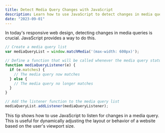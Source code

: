 ```yaml
---
title: Detect Media Query Changes with JavaScript
description: Learn how to use JavaScript to detect changes in media queries, an essential skill for creating responsive web designs.
date: "2023-09-01"
---
```


In today's responsive web design, detecting changes in media queries is crucial. JavaScript provides a way to do this.

```javascript
// Create a media query list
var mediaQueryList = window.matchMedia('(max-width: 600px)');

// Define a function that will be called whenever the media query status changes
function mediaQueryListener(e) {
  if (e.matches) {
    // The media query now matches
  } else {
    // The media query no longer matches
  }
}

// Add the listener function to the media query list
mediaQueryList.addListener(mediaQueryListener);
```

This tip shows how to use JavaScript to listen for changes in a media query. This is useful for dynamically adjusting the layout or behavior of a website based on the user's viewport size.